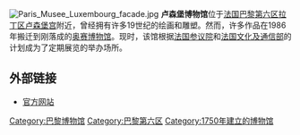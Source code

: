 {{多個問題|
{{expand|time=2010-07-03T03:25:59+00:00}}
{{nofootnotes|time=2010-07-03T03:25:59+00:00}}
{{primarysources|time=2010-07-03T03:25:59+00:00}}
}}
[[Image:Paris_Musee_Luxembourg_facade.jpg|thumb]]
'''卢森堡博物馆'''{{lang-fr|Musée du Luxembourg}}位于[[法国|法国]][[巴黎|巴黎]][[巴黎第六区|第六区]][[拉丁区|拉丁区]][[卢森堡宫|卢森堡宫]]附近，曾经拥有许多19世纪的绘画和雕塑。然而，许多作品在1986年搬迁到刚落成的[[奥赛博物馆|奥赛博物馆]]。现时，该馆根据[[法国参议院|法国参议院]]和[[法国文化及通信部|法国文化及通信部]]的计划成为了定期展览的举办场所。
==外部链接==
{{commonscat|Musée du Luxembourg}}
* [http://www.museeduluxembourg.fr/ 官方网站]{{Wayback|url=http://www.museeduluxembourg.fr/ |date=20120504002420 }}

[[Category:巴黎博物馆|Category:巴黎博物馆]]
[[Category:巴黎第六区|Category:巴黎第六区]]
[[Category:1750年建立的博物馆|Category:1750年建立的博物馆]]